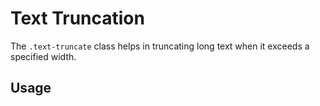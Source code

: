 
<Meta of={TextTruncationStories} />

# Text Truncation

The `.text-truncate` class helps in truncating long text when it exceeds a specified width.

## Usage

<Canvas sourceState="shown" of={TextTruncationStories.Default} />
<div className="hide-col-default">
  <Controls of={TextTruncationStories.Default} />
</div>
